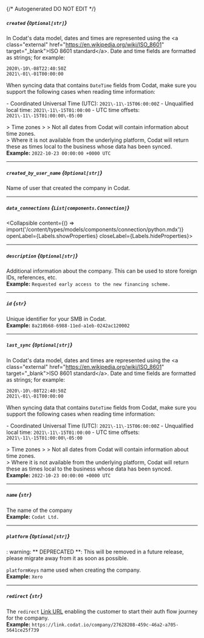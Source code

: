 {/* Autogenerated DO NOT EDIT  */}

##### `created` *{`Optional[str]`}*
In Codat's data model, dates and times are represented using the \<a class\="external" href\="https://en.wikipedia.org/wiki/ISO_8601" target\="_blank"\>ISO 8601 standard\</a\>. Date and time fields are formatted as strings; for example:

```
2020\-10\-08T22:40:50Z
2021\-01\-01T00:00:00
```



When syncing data that contains `DateTime` fields from Codat, make sure you support the following cases when reading time information:

\- Coordinated Universal Time (UTC): `2021\-11\-15T06:00:00Z`
\- Unqualified local time: `2021\-11\-15T01:00:00`
\- UTC time offsets: `2021\-11\-15T01:00:00\-05:00`

\> Time zones
\> 
\> Not all dates from Codat will contain information about time zones.  
\> Where it is not available from the underlying platform, Codat will return these as times local to the business whose data has been synced.
<br/>
**Example:** `2022-10-23 00:00:00 +0000 UTC`

---
##### `created_by_user_name` *{`Optional[str]`}*
Name of user that created the company in Codat.

---
##### `data_connections` *{`List[components.Connection]`}*
<Collapsible content={() => import('/content/types/models/components/connection/python.mdx')} openLabel={Labels.showProperties} closeLabel={Labels.hideProperties}>
</Collapsible>

---
##### `description` *{`Optional[str]`}*
Additional information about the company. This can be used to store foreign IDs, references, etc.
<br/>
**Example:** `Requested early access to the new financing scheme.`

---
##### `id` *{`str`}*
Unique identifier for your SMB in Codat.
<br/>
**Example:** `8a210b68-6988-11ed-a1eb-0242ac120002`

---
##### `last_sync` *{`Optional[str]`}*
In Codat's data model, dates and times are represented using the \<a class\="external" href\="https://en.wikipedia.org/wiki/ISO_8601" target\="_blank"\>ISO 8601 standard\</a\>. Date and time fields are formatted as strings; for example:

```
2020\-10\-08T22:40:50Z
2021\-01\-01T00:00:00
```



When syncing data that contains `DateTime` fields from Codat, make sure you support the following cases when reading time information:

\- Coordinated Universal Time (UTC): `2021\-11\-15T06:00:00Z`
\- Unqualified local time: `2021\-11\-15T01:00:00`
\- UTC time offsets: `2021\-11\-15T01:00:00\-05:00`

\> Time zones
\> 
\> Not all dates from Codat will contain information about time zones.  
\> Where it is not available from the underlying platform, Codat will return these as times local to the business whose data has been synced.
<br/>
**Example:** `2022-10-23 00:00:00 +0000 UTC`

---
##### `name` *{`str`}*
The name of the company
<br/>
**Example:** `Codat Ltd.`

---
##### `platform` *{`Optional[str]`}*
: warning: \*\* DEPRECATED \*\*: This will be removed in a future release, please migrate away from it as soon as possible.

`platformKeys` name used when creating the company.
<br/>
**Example:** `Xero`

---
##### `redirect` *{`str`}*
The `redirect` [Link URL](https://docs.codat.io/auth\-flow/authorize\-hosted\-link) enabling the customer to start their auth flow journey for the company.
<br/>
**Example:** `https://link.codat.io/company/27628208-459c-46a2-a705-5641ce25f739`


